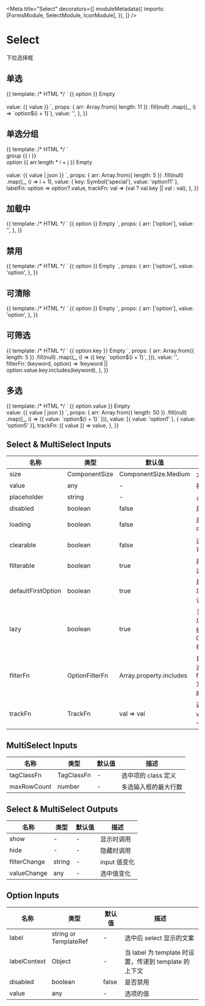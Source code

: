 

<Meta
  title="Select"
  decorators={[
    moduleMetadata({
      imports: [FormsModule, SelectModule, IconModule],
    }),
  ]}
/>

# Select

下拉选择框

## 单选

<Canvas>
  <Story
    name="Single"
    height="240px"
  >
    {{
      template: /* HTML */ `
        <aui-select
          [(ngModel)]="value"
          placeholder="select a value"
        >
          <ng-container *auiOptionContent>
            <aui-option
              *ngFor="let option of arr"
              [value]="option"
              [disabled]="option === 'option5'"
            >
              {{ option }}
            </aui-option>
          </ng-container>
          <aui-option-placeholder>Empty</aui-option-placeholder>
        </aui-select>
        <br />
        <br />
        value: {{ value }}
      `,
      props: {
        arr: Array.from({ length: 11 })
          .fill(null)
          .map((_, i) => `option${i + 1}`),
        value: '',
      },
    }}
  </Story>
</Canvas>

## 单选分组

<Canvas>
  <Story
    name="Group"
    height="360px"
  >
    {{
      template: /* HTML */ `
        <aui-select
          [(ngModel)]="value"
          [labelFn]="labelFn"
          [trackFn]="trackFn"
        >
          <aui-option-group *ngFor="let i of arr">
            <div
              auiOptionGroupTitle
              *ngIf="i !== 1"
            >
              group {{ i }}
            </div>
            <aui-option
              *ngFor="let j of arr"
              [label]="'option' + (arr.length * i + j)"
              [value]="{ key: 'option' + (arr.length * i + j) }"
            >
              <aui-icon icon="sun"></aui-icon>
              option {{ arr.length * i + j }}
            </aui-option>
          </aui-option-group>
          <aui-option-placeholder>Empty</aui-option-placeholder>
        </aui-select>
        <br />
        <br />
        value: {{ value | json }}
      `,
      props: {
        arr: Array.from({ length: 5 })
          .fill(null)
          .map((_, i) => i + 1),
        value: { key: Symbol('special'), value: 'option11' },
        labelFn: option => option?.value,
        trackFn: val => (val ? val.key || val : val),
      },
    }}
  </Story>
</Canvas>

## 加载中

<Canvas>
  <Story
    name="Loading"
    height="100px"
  >
    {{
      template: /* HTML */ `
        <aui-select
          [(ngModel)]="value"
          [loading]="true"
        >
          <aui-option
            *ngFor="let option of arr"
            [value]="option"
          >
            {{ option }}
          </aui-option>
          <aui-option-placeholder>Empty</aui-option-placeholder>
        </aui-select>
      `,
      props: {
        arr: ['option'],
        value: '',
      },
    }}
  </Story>
</Canvas>

## 禁用

<Canvas>
  <Story
    name="Disabled"
    height="100px"
  >
    {{
      template: /* HTML */ `
        <aui-select
          [(ngModel)]="value"
          [disabled]="true"
        >
          <aui-option
            *ngFor="let option of arr"
            [value]="option"
          >
            {{ option }}
          </aui-option>
          <aui-option-placeholder>Empty</aui-option-placeholder>
        </aui-select>
      `,
      props: {
        arr: ['option'],
        value: 'option',
      },
    }}
  </Story>
</Canvas>

## 可清除

<Canvas>
  <Story
    name="Clearable"
    height="100px"
  >
    {{
      template: /* HTML */ `
        <aui-select
          [(ngModel)]="value"
          [clearable]="true"
        >
          <aui-option
            *ngFor="let option of arr"
            [value]="option"
          >
            {{ option }}
          </aui-option>
          <aui-option-placeholder>Empty</aui-option-placeholder>
        </aui-select>
      `,
      props: {
        arr: ['option'],
        value: 'option',
      },
    }}
  </Story>
</Canvas>

## 可筛选

<Canvas>
  <Story
    name="Filterable"
    height="300px"
  >
    {{
      template: /* HTML */ `
        <aui-select
          [(ngModel)]="value"
          [filterable]="true"
          [filterFn]="filterFn"
        >
          <aui-option
            *ngFor="let option of arr"
            [value]="option"
            [label]="option.key"
          >
            {{ option.key }}
          </aui-option>
          <aui-option-placeholder>Empty</aui-option-placeholder>
        </aui-select>
      `,
      props: {
        arr: Array.from({ length: 5 })
          .fill(null)
          .map((_, i) => ({
            key: `option${i + 1}`,
          })),
        value: '',
        filterFn: (keyword, option) =>
          !keyword || option.value.key.includes(keyword),
      },
    }}
  </Story>
</Canvas>

## 多选

<Canvas>
  <Story
    name="Multiple"
    height="240px"
  >
    {{
      template: /* HTML */ `
        <aui-multi-select
          [(ngModel)]="value"
          [maxRowCount]="6"
          [allowSelectAll]="true"
          [clearable]="true"
          [trackFn]="trackFn"
        >
          <aui-option
            *ngFor="let option of arr"
            [label]="option.value"
            [value]="option"
            [disabled]="option.value === 'option5'"
          >
            {{ option.value }}
          </aui-option>
          <aui-option-placeholder>Empty</aui-option-placeholder>
        </aui-multi-select>
        <br />
        value: {{ value | json }}
      `,
      props: {
        arr: Array.from({ length: 50 })
          .fill(null)
          .map((_, i) => ({ value: `option${i + 1}` })),
        value: [{ value: 'option1' }, { value: 'option5' }],
        trackFn: ({ value }) => value,
      },
    }}
  </Story>
</Canvas>

## Select & MultiSelect Inputs

| 名称               | 类型           | 默认值                  | 描述                                      |
| ------------------ | -------------- | ----------------------- | ----------------------------------------- |
| size               | ComponentSize  | ComponentSize.Medium    | 大小                                      |
| value              | any            | -                       | 初始值                                    |
| placeholder        | string         | -                       | 占位文本                                  |
| disabled           | boolean        | false                   | 是否禁用                                  |
| loading            | boolean        | false                   | 是否加载中                                |
| clearable          | boolean        | false                   | 选项是否可清除                            |
| filterable         | boolean        | true                    | 是否支持选项过滤                          |
| defaultFirstOption | boolean        | true                    | 是否第一项作为默认选项                    |
| lazy               | boolean        | true                    | 关闭候选项时是否缓存 Option 组件          |
| filterFn           | OptionFilterFn | Array.property.includes | 自定义过滤方法，filterable 为 true 时设置 |
| trackFn            | TrackFn        | val => val              | 返回 value 唯一标识符                     |

## MultiSelect Inputs

| 名称        | 类型       | 默认值 | 描述                 |
| ----------- | ---------- | ------ | -------------------- |
| tagClassFn  | TagClassFn | -      | 选中项的 class 定义  |
| maxRowCount | number     | -      | 多选输入框的最大行数 |

## Select & MultiSelect Outputs

| 名称         | 类型   | 默认值 | 描述         |
| ------------ | ------ | ------ | ------------ |
| show         | -      | -      | 显示时调用   |
| hide         | -      | -      | 隐藏时调用   |
| filterChange | string | -      | input 值变化 |
| valueChange  | any    | -      | 选中值变化   |

## Option Inputs

| 名称         | 类型                  | 默认值 | 描述                                                  |
| ------------ | --------------------- | ------ | ----------------------------------------------------- |
| label        | string or TemplateRef | -      | 选中后 select 显示的文案                              |
| labelContext | Object                | -      | 当 label 为 template 时设置，传递到 template 的上下文 |
| disabled     | boolean               | false  | 是否禁用                                              |
| value        | any                   | -      | 选项的值                                              |
